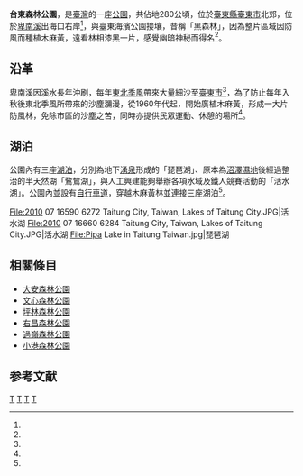 {{Infobox park
|park        = 台東森林公園
|image       = Taitung Forest Park 01.jpg
|image size  = 250px
|alt         = 
|caption     = 台東森林公園
|type        = 森林公園
|location    = [[臺東縣|臺東縣]][[臺東市|臺東市]]
|coordinates = 
|size        = 
|opened      =
|operator    = [[臺東縣政府|臺東縣政府]]
|visitors    = 
|status      = 
|website     =
}}
'''台東森林公園'''，是[[臺灣|臺灣]]的一座[[公園|公園]]，共佔地280公頃，位於[[臺東縣|臺東縣]][[臺東市|臺東市]]北郊，位於[[卑南溪|卑南溪]]出海口右岸<ref name="台東市公所"/>，與臺東海濱公園接壤，昔稱「黑森林」，因為整片區域因防風而種植[[木麻黃|木麻黃]]，遠看林相漆黑一片，感覺幽暗神秘而得名<ref name="台東縣觀光旅遊網"/>。

== 沿革 ==
卑南溪因溪水長年沖刷，每年[[東北季風|東北季風]]帶來大量細沙至[[臺東市|臺東市]]<ref name="台東市公所"/>，為了防止每年入秋後東北季風所帶來的沙塵瀰漫，從1960年代起，開始廣植木麻黃，形成一大片防風林，免除市區的沙塵之苦，同時亦提供民眾運動、休憩的場所<ref name="台東市公所"/>。

== 湖泊 ==
{{main|琵琶湖 (台灣)}}
公園內有三座[[湖泊|湖泊]]，分別為地下[[湧泉|湧泉]]形成的「琵琶湖」、原本為[[沼澤|沼澤]][[濕地|濕地]]後經過整治的半天然湖「鷺鷥湖」，與人工興建能夠舉辦各項水域及鐵人競賽活動的「活水湖」。公園內並設有[[自行車道|自行車道]]，穿越木麻黃林並連接三座湖泊<ref name="台東縣觀光旅遊網"/>。

<gallery>
File:2010 07 16590 6272 Taitung City, Taiwan, Lakes of Taitung City.JPG|活水湖
File:2010 07 16660 6284 Taitung City, Taiwan, Lakes of Taitung City.JPG|活水湖
File:Pipa Lake in Taitung Taiwan.jpg|琵琶湖
</gallery>
==相關條目==
* [[大安森林公園|大安森林公園]]
* [[文心森林公園|文心森林公園]]
* [[坪林森林公園|坪林森林公園]]
* [[右昌森林公園|右昌森林公園]]
* [[過嶺森林公園|過嶺森林公園]]
* [[小港森林公園|小港森林公園]]

== 参考文献 ==
{{Reflist
|refs =
<ref name="台東縣觀光旅遊網">{{cite web |language=zh-TW |url=http://tour.taitung.gov.tw/zh-tw/Travel/ScenicSpot/454/%E8%87%BA%E6%9D%B1%E6%A3%AE%E6%9E%97%E5%85%AC%E5%9C%92 |title=臺東森林公園 |website=台東縣觀光旅遊網 |date= |access-date=2015-08-27 |archive-url=https://web.archive.org/web/20150904200423/http://tour.taitung.gov.tw/zh-TW/Travel/ScenicSpot/454/%E8%87%BA%E6%9D%B1%E6%A3%AE%E6%9E%97%E5%85%AC%E5%9C%92 |archive-date=2015-09-04 |dead-url=yes }}</ref>

<ref name="台東市公所">{{cite web |language=zh-TW |url=http://www.taitungcity.gov.tw/page.php?n=19 |title=森林公園、活水湖 |website=台東市公所官方網站 |date= |access-date=2015-08-23 |archive-date=2020-06-30 |archive-url=https://web.archive.org/web/20200630160845/http://www.taitungcity.gov.tw/page.php?n=19 |dead-url=no }}</ref>
}}

[[Category:臺東市|T]]
[[Category:台東縣旅遊景點|T]]
[[Category:台東縣公園|T]]
[[Category:台灣森林公園|T]]